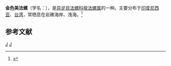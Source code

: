 {{Speciesbox 
| taxon = Cymatium hepaticum
| binomial_authority = (Roeding, 1798)
}}
'''金色美法螺'''（学名：''{{lang|la|Cymatium hepaticum}}''），是[[异足目|异足目]][[法螺科|法螺科]][[梭法螺属|梭法螺属]]的一种。主要分布于[[印度尼西亚|印度尼西亚]]、[[台湾|台湾]]，常栖息在岩礁海岸、浅海。<ref>{{cite web|url=http://shell.sinica.edu.tw/chinese/shellbase_detail.php?science_no=734|title=国际贝库：金色美法螺|publisher=台湾贝类资料库|accessdate=2009-08-11|archive-date=2016-03-04|archive-url=https://web.archive.org/web/20160304203903/http://shell.sinica.edu.tw/chinese/shellbase_detail.php?science_no=734|dead-url=no}}</ref>

== 参考文献 ==
{{reflist|2}}
{{taxonbar}}
[[Category:_1798年描述的动物|J]]
[[Category:梭法螺属|J]]